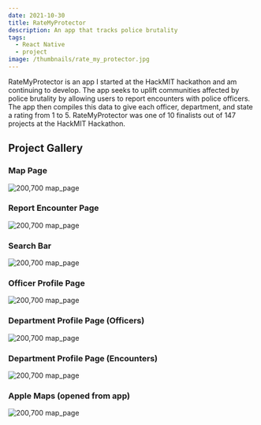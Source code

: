 ```yaml
---
date: 2021-10-30
title: RateMyProtector
description: An app that tracks police brutality
tags:
  - React Native
  - project
image: /thumbnails/rate_my_protector.jpg
---
```


RateMyProtector is an app I started at the HackMIT hackathon and am continuing to develop. The app seeks to uplift communities affected by police brutality by allowing users to report encounters with police officers. The app then compiles this data to give each officer, department, and state a rating from 1 to 5. RateMyProtector was one of 10 finalists out of 147 projects at the HackMIT Hackathon.

## Project Gallery

### Map Page

![200,700 map_page](./map_view.jpg)

### Report Encounter Page

![200,700 map_page](./encounter_page.jpg)

### Search Bar

![200,700 map_page](./search_page.png)

### Officer Profile Page

![200,700 map_page](./officer_profile.jpg)

### Department Profile Page (Officers)

![200,700 map_page](./department_profile.png)

### Department Profile Page (Encounters)

![200,700 map_page](./encounters.jpg)

### Apple Maps (opened from app)

![200,700 map_page](./apple_maps.jpg)
